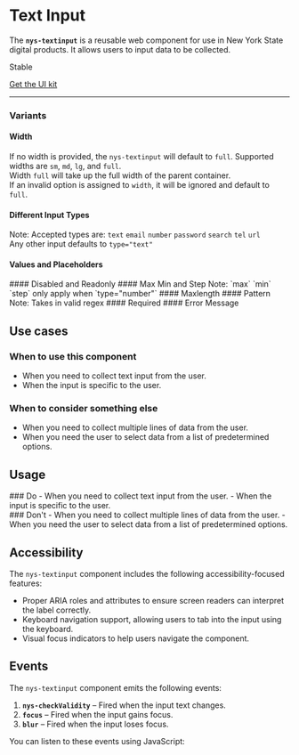 
<Meta of={NysTextinputStories} title="Components/Textinput/Documentation" />


# Text Input

The **`nys-textinput`** is a reusable web component for use in New York State digital products. It allows users to input data to be collected.

<p className="pill stable">Stable</p>

<p className="pill uikit"><a target="_blank" href="https://www.figma.com/design/0ogYpymUPQQfhELthntNbt/%F0%9F%92%A0-NYS-%2F-Excelsior-Components-(Alpha)?node-id=2896-7897&m=dev">Get the UI kit</a></p>

***

<Canvas of={NysTextinputStories.Basic} />

<Controls />

### Variants

#### Width
If no width is provided, the `nys-textinput` will default to `full`. Supported widths are `sm`, `md`, `lg`, and `full`.\
Width `full` will take up the full width of the parent container.\
If an invalid option is assigned to `width`, it will be ignored and default to `full`.
<Canvas of={NysTextinputStories.Width} />
#### Different Input Types
Note: Accepted types are: `text` `email` `number` `password` `search` `tel` `url`\
Any other input defaults to `type="text"`
<Canvas of={NysTextinputStories.DifferentTypes} />
#### Values and Placeholders
<Canvas of={NysTextinputStories.ValueAndPlaceholder} />
#### Disabled and Readonly
<Canvas of={NysTextinputStories.Disabled} />
<Canvas of={NysTextinputStories.Readonly} />
#### Max Min and Step
Note: `max` `min` `step` only apply when `type="number"`
<Canvas of={NysTextinputStories.MaxMinAndStep} />
#### Maxlength
<Canvas of={NysTextinputStories.Maxlength} />
#### Pattern
Note: Takes in valid regex 
<Canvas of={NysTextinputStories.Pattern} />
#### Required
<Canvas of={NysTextinputStories.Required} />
#### Error Message
<Canvas of={NysTextinputStories.ErrorMessage} />

## Use cases

### When to use this component
- When you need to collect text input from the user.
- When the input is specific to the user.

### When to consider something else
- When you need to collect multiple lines of data from the user.
- When you need the user to select data from a list of predetermined options.

## Usage

<div className="usage-wrapper">
  <div className="usagedos do">
    ### Do
    - When you need to collect text input from the user.
    - When the input is specific to the user.
  </div>
  <div className="usagedos dont">
    ### Don't
    - When you need to collect multiple lines of data from the user.
    - When you need the user to select data from a list of predetermined options.
 </div>
</div>

## Accessibility

The `nys-textinput` component includes the following accessibility-focused features:

- Proper ARIA roles and attributes to ensure screen readers can interpret the label correctly.
- Keyboard navigation support, allowing users to tab into the input using the keyboard.
- Visual focus indicators to help users navigate the component.
 
 ## Events

The `nys-textinput` component emits the following events:

1. **`nys-checkValidity`** – Fired when the input text changes.
2. **`focus`** – Fired when the input gains focus.
3. **`blur`** – Fired when the input loses focus.

You can listen to these events using JavaScript:

```js

// Select the textinput component
const textinput = document.querySelector('nys-textinput');

// Listen for the 'nys-checkValidity' event
textinput.addEventListener('nys-checkValidity', (event) => {
  console.log('Text input changed:', event.target.value);
});

// Listen for the 'focus' event
textinput.addEventListener('focus', () => {
  console.log('Text input is focused');
});

// Listen for the 'blur' event
textinput.addEventListener('blur', () => {
  console.log('Text input is blurred');
});
```